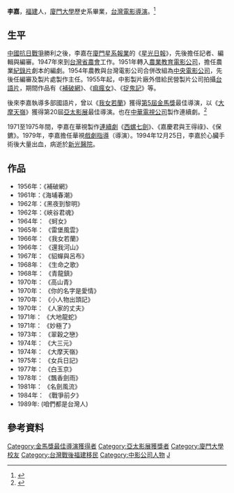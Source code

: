 {{otheruses|李嘉}}
{{藝人
|subject_name   = 李嘉
|english_name   = 
|image_name     = 
|image_caption  = 
|類型 = 導演
|date_of_birth  = {{birth date|1923|9|23}}
|place_of_birth = {{ROC-1912}}[[福建省|福建省]]
|date_of_death  = {{death date and age|1994|12|25|1923|9|23}}
|place_of_death = {{TWN}}[[臺北市|臺北市]][[士林區|士林區]]新光醫院
|education = 廈門大學歷史系
|職業 = [[電影導演|電影導演]]、[[電影監製|監製]]、[[編劇|編劇]]
|活躍年代 = 
|IMDb = 
|教育程度 = 
}}

'''李嘉'''{{BD|1923年|9月23日|1994年|12月25日|L李}}，[[福建|福建]]人，[[廈門大學|廈門大學]]歷史系畢業，[[台灣|台灣]][[電影|電影]][[導演|導演]]。<ref name="Lee-chia">{{cite web |url =http://www.ctfa.org.tw/filmmaker/content.php?id=549 |title =李嘉 Lee Chia |publisher =[[中華民國文化部|中華民國文化部]] |work =財團法人[[國家電影資料館|國家電影資料館]] - 台灣電影數位典藏中心 |access-date =2014-05-31 |archive-date =2019-08-12 |archive-url =https://web.archive.org/web/20190812030249/http://www.ctfa.org.tw/filmmaker/content.php?id=549 |dead-url =no }}</ref>

==生平==
[[中國抗日戰爭|中國抗日戰爭]]勝利之後，李嘉在[[廈門|廈門]][[星系報業|星系報業]]的《[[星光日報|星光日報]]》，先後擔任記者、編輯與編審。1947年來到[[台灣省農會|台灣省農會]]工作。1951年轉入[[農業教育電影公司|農業教育電影公司]]，擔任農業[[紀錄片|紀錄片]]劇本的編劇。1954年農教與台灣電影公司合併改組為[[中央電影公司|中央電影公司]]，先後任編審及製片處製作主任。1955年起，中影製片廠外借給民營製片公司拍攝[[台語片|台語片]]，期間作品有《[[補破網|補破網]]》、《[[痲瘋女|痲瘋女]]》、《[[捉鬼記|捉鬼記]]》等。{{r|Lee-chia}}

後來李嘉執導多部國語片，曾以《[[我女若蘭|我女若蘭]]》獲得[[第5屆金馬獎|第5屆金馬獎]]最佳導演，以《[[大摩天嶺|大摩天嶺]]》獲得第20屆[[亞太影展|亞太影展]]最佳導演。也在[[中華電視公司|中華電視公司]]製作連續劇。<ref>{{Cite web| language=zh-tw| url=http://movie.cca.gov.tw/files/15-1000-1449,c179-1.php| title=台灣電影筆記-李嘉| accessdate=2010-12-14| publisher=中華民國文建會}}{{dead link|date=2018年3月 |bot=InternetArchiveBot |fix-attempted=yes }}</ref>{{r|Lee-chia}}

1971至1975年間，李嘉在華視製作[[連續劇|連續劇]]《[[西螺七劍|西螺七劍]]》、《嘉慶君與王得祿》、《保鑣》。1979年，李嘉擔任華視[[戲劇指導|戲劇指導]]（導演）{{r|Lee-chia}}。1994年12月25日，李嘉於心臟手術後大量出血，病逝於[[新光醫院|新光醫院]]。

==作品==
*1956年：《補破網》
*1961年：《海埔春潮》   
*1962年：《黑夜到黎明》   
*1962年：《峽谷君魂》   
*1964年： 《蚵女》 
*1965年： 《雷堡風雲》  
*1966年： 《我女若蘭》 
*1966年： 《還我河山》 
*1967年： 《貂蟬與呂布》 
*1968年： 《生命之歌》
*1968年： 《青龍鎮》   
*1970年： 《高山青》
*1970年： 《你的名字是愛情》   
*1970年： 《小人物出頭記》   
*1970年： 《人家的丈夫》   
*1971年： 《大地龍蛇》   
*1971年： 《妙極了》   
*1973年： 《翠穀之戀》   
*1974年： 《大三元》   
*1974年： 《大摩天嶺》   
*1975年： 《女兵日記》 
*1977年： 《白玉京》   
*1978年： 《飄香劍雨》
*1981年： 《名劍風流》   
*1984年： 《戰爭前夕》
*1989年:   (咱們都是台灣人)

==參考資料==
{{reflist}}

{{金馬獎最佳導演|第5屆}}
{{Authority control}}
{{DEFAULTSORT:L}}
[[Category:金馬獎最佳導演獲得者|Category:金馬獎最佳導演獲得者]]
[[Category:亞太影展獲獎者|Category:亞太影展獲獎者]]
[[Category:廈門大學校友|Category:廈門大學校友]]
[[Category:台灣戰後福建移民|Category:台灣戰後福建移民]]
[[Category:中影公司人物|Category:中影公司人物]]
[[Category:李姓|J]]